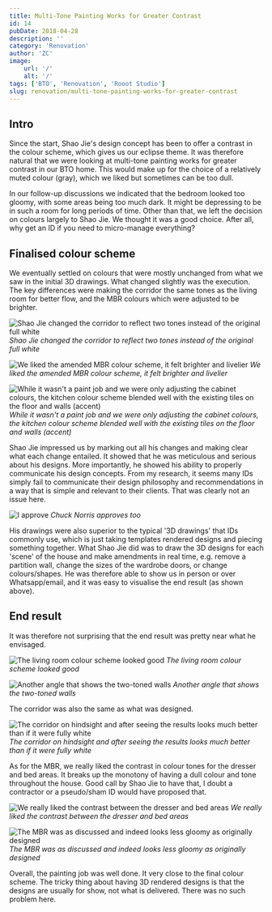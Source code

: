 ```yaml
---
title: Multi-Tone Painting Works for Greater Contrast
id: 14
pubDate: 2018-04-28
description: ''
category: 'Renovation'
author: 'ZC'
image:
    url: '/'
    alt: '/'
tags: ['BTO', 'Renovation', 'Rooot Studio']
slug: renovation/multi-tone-painting-works-for-greater-contrast
---
```


## Intro

Since the start, Shao Jie's design concept has been to offer a contrast in the colour scheme, which gives us our eclipse theme. It was therefore natural that we were looking at multi-tone painting works for greater contrast in our BTO home. This would make up for the choice of a relatively muted colour (gray), which we liked but sometimes can be too dull.

In our follow-up discussions we indicated that the bedroom looked too gloomy, with some areas being too much dark. It might be depressing to be in such a room for long periods of time. Other than that, we left the decision on colours largely to Shao Jie. We thought it was a good choice. After all, why get an ID if you need to micro-manage everything?

## Finalised colour scheme

We eventually settled on colours that were mostly unchanged from what we saw in the initial 3D drawings. What changed slightly was the execution. The key differences were making the corridor the same tones as the living room for better flow, and the MBR colours which were adjusted to be brighter.

![Shao Jie changed the corridor to reflect two tones instead of the original full white](./images/13_Capture-1024x561.jpg)
_Shao Jie changed the corridor to reflect two tones instead of the original full white_

![We liked the amended MBR colour scheme, it felt brighter and livelier](./images/13_Capture2-1024x685.jpg)
_We liked the amended MBR colour scheme, it felt brighter and livelier_

![While it wasn't a paint job and we were only adjusting the cabinet colours, the kitchen colour scheme blended well with the existing tiles on the floor and walls (accent)](./images/13_IMG-20180225-WA0001-1024x563.jpg)
_While it wasn't a paint job and we were only adjusting the cabinet colours, the kitchen colour scheme blended well with the existing tiles on the floor and walls (accent)_

Shao Jie impressed us by marking out all his changes and making clear what each change entailed. It showed that he was meticulous and serious about his designs. More importantly, he showed his ability to properly communicate his design concepts. From my research, it seems many IDs simply fail to communicate their design philosophy and recommendations in a way that is simple and relevant to their clients. That was clearly not an issue here.

![I approve](./images/13_qedwoo.jpg)
_Chuck Norris approves too_

His drawings were also superior to the typical '3D drawings' that IDs commonly use, which is just taking templates rendered designs and piecing something together. What Shao Jie did was to draw the 3D designs for each 'scene' of the house and make amendments in real time, e.g. remove a partition wall, change the sizes of the wardrobe doors, or change colours/shapes. He was therefore able to show us in person or over Whatsapp/email, and it was easy to visualise the end result (as shown above).

## End result

It was therefore not surprising that the end result was pretty near what he envisaged.

![The living room colour scheme looked good](./images/13_20180407_123111-1024x576.jpg)
_The living room colour scheme looked good_

![Another angle that shows the two-toned walls](./images/13_IMG-20180406-WA0026-1024x768.jpg)
_Another angle that shows the two-toned walls_

The corridor was also the same as what was designed.

![The corridor on hindsight and after seeing the results looks much better than if it were fully white](./images/13_IMG-20180406-WA0024-768x1024.jpg)
_The corridor on hindsight and after seeing the results looks much better than if it were fully white_

As for the MBR, we really liked the contrast in colour tones for the dresser and bed areas. It breaks up the monotony of having a dull colour and tone throughout the house. Good call by Shao Jie to have that, I doubt a contractor or a pseudo/sham ID would have proposed that.

![We really liked the contrast between the dresser and bed areas](./images/13_20180407_123708-1024x576.jpg)
_We really liked the contrast between the dresser and bed areas_

![The MBR was as discussed and indeed looks less gloomy as originally designed](./images/13_20180407_123343.jpg)
_The MBR was as discussed and indeed looks less gloomy as originally designed_

Overall, the painting job was well done. It very close to the final colour scheme. The tricky thing about having 3D rendered designs is that the designs are usually for show, not what is delivered. There was no such problem here.
